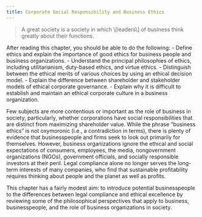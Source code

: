 ```yaml
---
title: Corporate Social Responsibility and Business Ethics
---
```

<div className="content-chunk" data-subsection-id = "">
<Blockquote source="Alfred North Whitehead">A great society is a society in which \[leaders\] of business think greatly about their functions.</Blockquote>

<Info title="LEARNING OBJECTIVES">After reading this chapter, you should be able to do the following: - Define ethics and explain the importance of good ethics for business people and business organizations. - Understand the principal philosophies of ethics, including utilitarianism, duty-based ethics, and virtue ethics. - Distinguish between the ethical merits of various choices by using an ethical decision model. - Explain the difference between shareholder and stakeholder models of ethical corporate governance. - Explain why it is difficult to establish and maintain an ethical corporate culture in a business organization.</Info>

Few subjects are more contentious or important as the role of business in society, particularly, whether corporations have social responsibilities that are distinct from maximizing shareholder value. While the phrase “business ethics” is not oxymoronic (i.e., a contradiction in terms), there is plenty of evidence that businesspeople and firms seek to look out primarily for themselves. However, business organizations ignore the ethical and social expectations of consumers, employees, the media, nongovernment organizations (NGOs), government officials, and socially responsible investors at their peril. Legal compliance alone no longer serves the long-term interests of many companies, who find that sustainable profitability requires thinking about people and the planet as well as profits.

This chapter has a fairly modest aim: to introduce potential businesspeople to the differences between legal compliance and ethical excellence by reviewing some of the philosophical perspectives that apply to business, businesspeople, and the role of business organizations in society.
</div>
